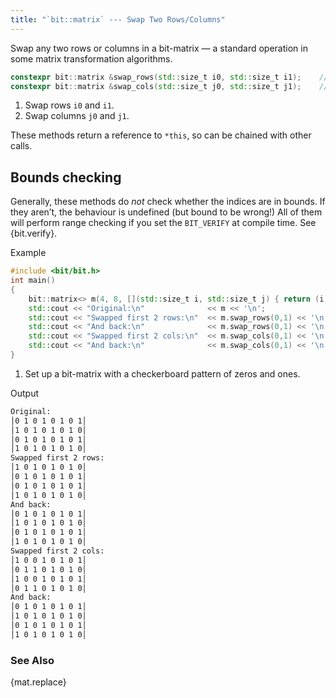 ```yaml
---
title: "`bit::matrix` --- Swap Two Rows/Columns"
---
```


Swap any two rows or columns in a bit-matrix --- a standard operation in some matrix transformation algorithms.

```cpp
constexpr bit::matrix &swap_rows(std::size_t i0, std::size_t i1);    // <1>
constexpr bit::matrix &swap_cols(std::size_t j0, std::size_t j1);    // <2>
```
1. Swap rows `i0` and `i1`.
2. Swap columns `j0` and `j1`.

These methods return a reference to `*this`, so can be chained with other calls.

::: {.callout-caution}
# Bounds checking
Generally, these methods do *not* check whether the indices are in bounds.
If they aren't, the behaviour is undefined (but bound to be wrong!)
All of them will perform range checking if you set the `BIT_VERIFY` at compile time.
See {bit.verify}.
:::

[Example]{.bt}
```cpp
#include <bit/bit.h>
int main()
{
    bit::matrix<> m(4, 8, [](std::size_t i, std::size_t j) { return (i + j)%2; });     // <1>
    std::cout << "Original:\n"              << m << '\n';
    std::cout << "Swapped first 2 rows:\n"  << m.swap_rows(0,1) << '\n';
    std::cout << "And back:\n"              << m.swap_rows(0,1) << '\n';
    std::cout << "Swapped first 2 cols:\n"  << m.swap_cols(0,1) << '\n';
    std::cout << "And back:\n"              << m.swap_cols(0,1) << '\n';
}
```
1. Set up a bit-matrix with a checkerboard pattern of zeros and ones.

[Output]{.bt}
```bash
Original:
│0 1 0 1 0 1 0 1│
│1 0 1 0 1 0 1 0│
│0 1 0 1 0 1 0 1│
│1 0 1 0 1 0 1 0│
Swapped first 2 rows:
│1 0 1 0 1 0 1 0│
│0 1 0 1 0 1 0 1│
│0 1 0 1 0 1 0 1│
│1 0 1 0 1 0 1 0│
And back:
│0 1 0 1 0 1 0 1│
│1 0 1 0 1 0 1 0│
│0 1 0 1 0 1 0 1│
│1 0 1 0 1 0 1 0│
Swapped first 2 cols:
│1 0 0 1 0 1 0 1│
│0 1 1 0 1 0 1 0│
│1 0 0 1 0 1 0 1│
│0 1 1 0 1 0 1 0│
And back:
│0 1 0 1 0 1 0 1│
│1 0 1 0 1 0 1 0│
│0 1 0 1 0 1 0 1│
│1 0 1 0 1 0 1 0│
```

### See Also
{mat.replace}
